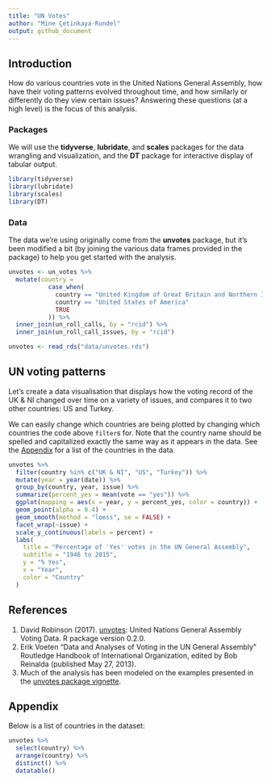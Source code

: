 ```yaml
---
title: "UN Votes"
author: "Mine Çetinkaya-Rundel"
output: github_document
---
```


## Introduction

How do various countries vote in the United Nations General Assembly, how have their voting patterns evolved throughout time, and how similarly or differently do they view certain issues?
Answering these questions (at a high level) is the focus of this analysis.

### Packages

We will use the **tidyverse**, **lubridate**, and **scales** packages for the data wrangling and visualization, and the **DT** package for interactive display of tabular output.

```r
library(tidyverse)
library(lubridate)
library(scales)
library(DT)
```

### Data

The data we're using originally come from the **unvotes** package, but it's been modified a bit (by joining the various data frames provided in the package) to help you get started with the analysis.

```r
unvotes <- un_votes %>%
  mutate(country =
           case_when(
             country == "United Kingdom of Great Britain and Northern Ireland" ~ "UK & NI",
             country == "United States of America"                             ~ "US",
             TRUE                                                              ~ country
           )) %>%
  inner_join(un_roll_calls, by = "rcid") %>%
  inner_join(un_roll_call_issues, by = "rcid")
```

```r
unvotes <- read_rds("data/unvotes.rds")
```

## UN voting patterns

Let's create a data visualisation that displays how the voting record of the UK & NI changed over time on a variety of issues, and compares it to two other countries: US and Turkey.

We can easily change which countries are being plotted by changing which countries the code above `filter`s for.
Note that the country name should be spelled and capitalized exactly the same way as it appears in the data.
See the [Appendix](#appendix) for a list of the countries in the data.

```r
unvotes %>%
  filter(country %in% c("UK & NI", "US", "Turkey")) %>%
  mutate(year = year(date)) %>%
  group_by(country, year, issue) %>%
  summarize(percent_yes = mean(vote == "yes")) %>%
  ggplot(mapping = aes(x = year, y = percent_yes, color = country)) +
  geom_point(alpha = 0.4) +
  geom_smooth(method = "loess", se = FALSE) +
  facet_wrap(~issue) +
  scale_y_continuous(labels = percent) +
  labs(
    title = "Percentage of 'Yes' votes in the UN General Assembly",
    subtitle = "1946 to 2015",
    y = "% Yes",
    x = "Year",
    color = "Country"
  )
```

## References

1.  David Robinson (2017). [unvotes](https://CRAN.R-project.org/package=unvotes): United Nations General Assembly Voting Data. R package version 0.2.0.
2.  Erik Voeten "Data and Analyses of Voting in the UN General Assembly" Routledge Handbook of International Organization, edited by Bob Reinalda (published May 27, 2013).
3.  Much of the analysis has been modeled on the examples presented in the [unvotes package vignette](https://cran.r-project.org/web/packages/unvotes/vignettes/unvotes.html).

## Appendix

Below is a list of countries in the dataset:

```r
unvotes %>% 
  select(country) %>%
  arrange(country) %>% 
  distinct() %>%
  datatable()
```
